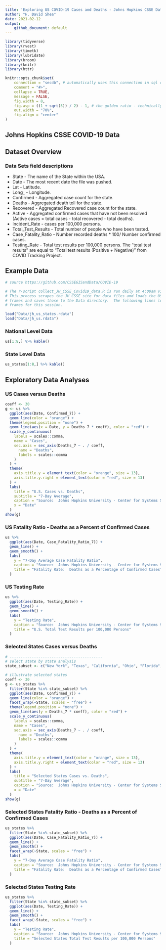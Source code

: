 ```yaml
---
title: 'Exploring US COVID-19 Cases and Deaths - Johns Hopkins CSSE Data Sets'
author: "H. David Shea"
date: 2021-02-12
output:
    github_document: default
---
```


```r
library(tidyverse)
library(rvest)
library(timetk)
library(lubridate)
library(broom)
library(knitr)
library(httr)

knitr::opts_chunk$set(
    connection = "secdb", # automatically uses this connection in sql chunks 
    comment = "#>", 
    collapse = TRUE, 
    message = FALSE,
    fig.width = 8,
    fig.asp = ((1 + sqrt(5)) / 2) - 1, # the golden ratio - technically, the b proportion of a+b when a is 1
    out.width = "70%",
    fig.align = "center"
)
```

## Johns Hopkins CSSE COVID-19 Data

## Dataset Overview

### Data Sets field descriptions

* State - The name of the State within the USA.
* Date - The most recent date the file was pushed.
* Lat - Latitude.
* Long_ - Longitude.
* Confirmed - Aggregated case count for the state.
* Deaths - Aggregated death toll for the state.
* Recovered - Aggregated Recovered case count for the state.
* Active - Aggregated confirmed cases that have not been resolved (Active cases = total cases - total recovered - total deaths).
* Incident_Rate - cases per 100,000 persons.
* Total_Test_Results - Total number of people who have been tested.
* Case_Fatality_Ratio - Number recorded deaths * 100/ Number confirmed cases.
* Testing_Rate - Total test results per 100,000 persons. The "total test results" are equal to "Total test results (Positive + Negative)" from COVID Tracking Project.

## Example Data

```r
# source https://github.com/CSSEGISandData/COVID-19

# The r-script collect_JH_CSSE_Covid19_data.R is run daily at 4:00am via GitActions.  
# This process scrapes the JH CSSE site for data files and loads the US Data into data 
# frames and saves those to the Data directory.  The following lines load those data
# frames for this session.

load("Data/jh_us_states.rdata")
load("Data/jh_us.rdata")
```

### National Level Data

```r
us[1:8,] %>% kable()
```

### State Level Data

```r
us_states[1:8,] %>% kable()
```

## Exploratory Data Analyses

### US Cases versus Deaths

```r
coeff <- 30
g <- us %>%
  ggplot(aes(Date, Confirmed_7)) +
  geom_line(color = "orange") +
  theme(legend.position = "none") +
  geom_line(aes(x = Date, y = Deaths_7 * coeff), color = "red") +
  scale_y_continuous(
    labels = scales::comma,
    name = "Cases",
    sec.axis = sec_axis(Deaths_7 ~ . / coeff,
      name = "Deaths",
      labels = scales::comma
    )
  ) +
  theme(
    axis.title.y = element_text(color = "orange", size = 13),
    axis.title.y.right = element_text(color = "red", size = 13)
  ) +
  labs(
    title = "U.S. Cases vs. Deaths",
    subtitle = "7-Day Average",
    caption = "Source:  Johns Hopkins University - Center for Systems Science and Engineering (CSSE)",
    x = "Date"
  )
show(g)
```

### US Fatality Ratio - Deaths as a Percent of Confirmed Cases

```r
us %>%
  ggplot(aes(Date, Case_Fatality_Ratio_7)) +
  geom_line() +
  geom_smooth() +
  labs(
    y = "7-Day Average Case Fatality Ratio",
    caption = "Source:  Johns Hopkins University - Center for Systems Science and Engineering (CSSE)",
    title = "Fatality Rate:  Deaths as a Percentage of Confirmed Cases"
  )
```

### US Testing Rate

```r
us %>%
  ggplot(aes(Date, Testing_Rate)) +
  geom_line() +
  geom_smooth() +
  labs(
    y = "Testing Rate",
    caption = "Source:  Johns Hopkins University - Center for Systems Science and Engineering (CSSE)",
    title = "U.S. Total Test Results per 100,000 Persons"
  )
```

### Selected States Cases versus Deaths

```r
# ------------------------------------------
# select state by state analysis
state_subset <- c("New York", "Texas", "California", "Ohio", "Florida", "Massachusetts")

# illustrate selected states
coeff <- 30
g <- us_states %>%
  filter(State %in% state_subset) %>%
  ggplot(aes(Date, Confirmed_7)) +
  geom_line(color = "orange") +
  facet_wrap(~State, scales = "free") +
  theme(legend.position = "none") +
  geom_line(aes(y = Deaths_7 * coeff), color = "red") +
  scale_y_continuous(
    labels = scales::comma,
    name = "Cases",
    sec.axis = sec_axis(Deaths_7 ~ . / coeff,
      name = "Deaths",
      labels = scales::comma
    )
  ) +
  theme(
    axis.title.y = element_text(color = "orange", size = 13),
    axis.title.y.right = element_text(color = "red", size = 13)
  ) +
  labs(
    title = "Selected States Cases vs. Deaths",
    subtitle = "7-Day Average",
    caption = "Source:  Johns Hopkins University - Center for Systems Science and Engineering (CSSE)",
    x = "Date"
  )
show(g)
```

### Selected States Fatality Ratio - Deaths as a Percent of Confirmed Cases

```r
us_states %>%
  filter(State %in% state_subset) %>%
  ggplot(aes(Date, Case_Fatality_Ratio_7)) +
  geom_line() +
  geom_smooth() +
  facet_wrap(~State, scales = "free") +
  labs(
    y = "7-Day Average Case Fatality Ratio",
    caption = "Source:  Johns Hopkins University - Center for Systems Science and Engineering (CSSE)",
    title = "Fatality Rate:  Deaths as a Percentage of Confirmed Cases"
  )
```

### Selected States Testing Rate

```r
us_states %>%
  filter(State %in% state_subset) %>%
  ggplot(aes(Date, Testing_Rate)) +
  geom_line() +
  geom_smooth() +
  facet_wrap(~State, scales = "free") +
  labs(
    y = "Testing Rate",
    caption = "Source:  Johns Hopkins University - Center for Systems Science and Engineering (CSSE)",
    title = "Selected States Total Test Results per 100,000 Persons"
  )
```

